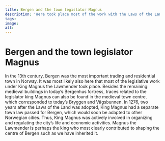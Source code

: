 ```yaml
---
title: Bergen and the town legislator Magnus
description: 'Here took place most of the work with the Laws of the Land!'
tags:
image: 
alt: 
---
```



# Bergen and the town legislator Magnus

<Container stil="initial side">
    In the 13th century, Bergen was the most important trading and residential town in Norway. It was most likely also here that most of the legislative work under King Magnus the Lawmender took place. Besides the remaining medieval buildings in today’s Bergenhus fortress, traces related to the legislator king Magnus can also be found in the medieval town centre, which corresponded to today’s Bryggen and Vågsbunnen. In 1276, two years after the Laws of the Land was adopted, King Magnus had a separate town law passed for Bergen, which would soon be adapted to other Norwegian cities. Thus, King Magnus was actively involved in organizing and regulating the city’s life and economic activities. Magnus the Lawmender is perhaps the king who most clearly contributed to shaping the centre of Bergen such as we have inherited it.
</Container>

<Figure
    image="\images\introduksjon\kart over kirker og klostre.jpg"
    title="A map showing churches and monasteries in Bergen in the time of Magnus Lagabøte. Illustration: Tine Erika Fuglseth and Alf Tore Hommedal (Hommedal 2024). Developed upon Herteig et al 1976; Lidén & Magerøy 1980 og Ersland 2011."
    alt="A map showing churches and monasteries in Bergen in the time of Magnus Lagabøte."
>
</Figure>